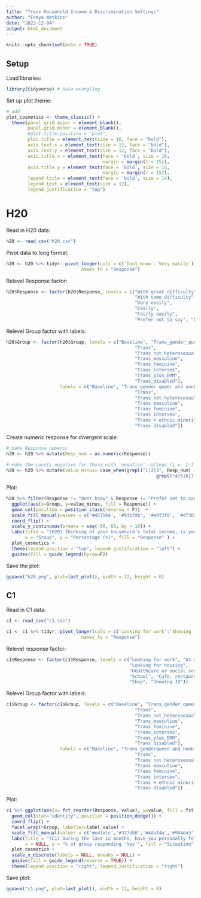 ```yaml
---
title: "Trans Household Income & Discrimination Settings"
author: "Freya Watkins"
date: "2022-12-04"
output: html_document
---
```


```r
knitr::opts_chunk$set(echo = TRUE)
```

## Setup
Load libraries:
```r
library(tidyverse) # data wrangling
```

Set up plot theme:
```r
# add 
plot_cosmetics <- theme_classic() +
  theme(panel.grid.major = element_blank(), 
        panel.grid.minor = element_blank(),
        #plot.title.position = "plot",
        plot.title = element_text(size = 16, face = "bold"),
        axis.text.x = element_text(size = 12, face = "bold"),
        axis.text.y = element_text(size = 12, face = "bold"),
        axis.title.x = element_text(face = 'bold', size = 16,
                                    margin = margin(t = 15)),
        axis.title.y = element_text(face = 'bold', size = 16,
                                    margin = margin(r = 15)),
        legend.title = element_text(face = 'bold', size = 14),
        legend.text = element_text(size = 12),
        legend.justification = "top")
```

# H20

Read in H20 data:
```r
h20 <- read_csv("h20.csv")
```

Pivot data to long format:
```r
h20 <- h20 %>% tidyr::pivot_longer(cols = c(`Dont know`:`Very easily`),
                            names_to = "Response")
```

Relevel Response factor:
```r
h20$Response <- factor(h20$Response, levels = c("With great difficulty", "With difficulty",
                                                "With some difficulty", 
                                                "Very easily",
                                                "Easily",
                                                "Fairly easily",
                                                "Prefer not to say", "Dont know"))
```

Relevel Group factor with labels:
```r
h20$Group <- factor(h20$Group, levels = c("Baseline", "Trans_gender_queer_and_nonbinary",
                                                "Trans", 
                                                "Trans_not_heterosexual",
                                                "Trans_masculine",
                                                "Trans_feminine",
                                                "Trans_intersex",
                                                "Trans_plus_EMM",
                                                "Trans_disabled"),
                    labels = c("Baseline", "Trans gender queer and nonbinary",
                                                "Trans", 
                                                "Trans not heterosexual",
                                                "Trans masculine",
                                                "Trans feminine",
                                                "Trans intersex",
                                                "Trans + ethnic minority migrant",
                                                "Trans disabled"))
```

Create numeric response for divergent scale:
```r
# make Response numeric
h20 <- h20 %>% mutate(Resp_num = as.numeric(Response))
  
# make the counts negative for those with 'negative' ratings (i.e. 1-3 on likert scale)
h20 <- h20 %>% mutate(value_minus= case_when(grepl("1|2|3", Resp_num) ~ -value, 
                                                        grepl("4|5|6|7|8", Resp_num) ~ value))
```

Plot:
```r
h20 %>% filter(Response != "Dont know" & Response != "Prefer not to say") %>% 
  ggplot(aes(x=Group, y=value_minus, fill = Response)) +
  geom_col(position = position_stack(reverse = F))  +
  scale_fill_manual(values = c('#4575b4', '#91bfdb', '#e0f3f8', '#d73027', '#fc8d59', '#fee090')) +
  coord_flip() +
  scale_y_continuous(breaks = seq(-60, 60, by = 10)) +
  labs(title = "(H20) Thinking of your household’s total income, is your household able to make ends meet?",
       x = "Group", y = "Percentage (%)", fill = "Response" ) +
  plot_cosmetics +
  theme(legend.position = "top", legend.justification = "left") +
  guides(fill = guide_legend(byrow=F))
```

Save the plot:
```r
ggsave("h20.png", plot=last_plot(), width = 12, height = 8)

```



## C1

Read in C1 data:
```r
c1 <- read_csv("c1.csv")
```


```r
c1 <- c1 %>% tidyr::pivot_longer(cols = c(`Looking for work`:`Showing ID`),
                            names_to = "Response")
```

Relevel response factor:
```r
c1$Response <- factor(c1$Response, levels = c("Looking for work", "At work",
                                              "Looking for housing",
                                              "Healthcare or social services",
                                              "School", "Cafe, restaurant, bar", 
                                              "Shop", "Showing ID"))
```

Relevel Group factor with labels:
```r
c1$Group <- factor(c1$Group, levels = c("Baseline", "Trans_gender_queer_and_nonbinary",
                                                "Trans", 
                                                "Trans_not_heterosexual",
                                                "Trans_masculine",
                                                "Trans_feminine",
                                                "Trans_intersex",
                                                "Trans_plus_EMM",
                                                "Trans_disabled"),
                    labels = c("Baseline", "Trans genderqueer and nonbinary",
                                                "Trans", 
                                                "Trans not heterosexual",
                                                "Trans masculine",
                                                "Trans feminine",
                                                "Trans intersex",
                                                "Trans + ethnic minority migrant",
                                                "Trans disabled"))
```

Plot:
```r
c1 %>% ggplot(aes(x= fct_reorder(Response, value), y=value, fill = fct_reorder(Response, value))) +
  geom_col(stat="identity", position = position_dodge()) +
  coord_flip() +
  facet_wrap(~Group, labeller=label_value) +
  scale_fill_manual(values = c('#e41a1c','#377eb8','#4daf4a','#984ea3','#ff7f00','#ffff33','#a65628','#f781bf')) +
  labs(title = "(C1) During the last 12 months, have you personally felt discriminated against because of being [RESPONDENT\nCATEGORY] in any of the following situations:  For each situation select whether you felt discriminated or not.\nIf you haven’t been in some situation in the last 12 months, please select ‘haven’t done this’",
       x = NULL, y = "% of group responding 'Yes'", fill = "Situation") +
  plot_cosmetics +
  scale_x_discrete(labels = NULL, breaks = NULL) +
  guides(fill = guide_legend(reverse = TRUE)) +
  theme(legend.position = "right", legend.justification = "right")
```

Save plot:
```r
ggsave("c1.png", plot=last_plot(), width = 12, height = 8)
```